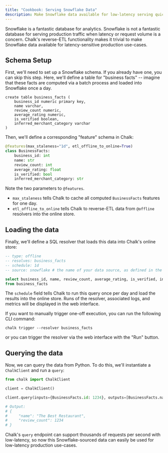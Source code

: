 ```yaml
---
title: "Cookbook: Serving Snowflake Data"
description: Make Snowflake data available for low-latency serving quickly and easily.
---
```


Snowflake is a fantastic database for analytics. Snowflake is not a fantastic database for serving production
traffic when latency or request volume is a concern. Chalk's reverse-ETL functionality makes it trivial to make
Snowflake data available for latency-sensitive production use-cases.

## Schema Setup

First, we'll need to set up a Snowflake schema. If you already have one, you can skip this step. Here, we'll define
a table for "business facts" -- imagine that these facts are computed via a batch process and loaded into Snowflake
once a day.

```snowflake
create table business_facts (
    business_id numeric primary key,
    name varchar,
    review_count numeric,
    average_rating numeric,
    is_verified boolean,
    inferred_merchant_category varchar
)
```

Then, we'll define a corresponding "feature" schema in Chalk:

```python
@features(max_staleness="1d", etl_offline_to_online=True)
class BusinessFacts:
    business_id: int
    name: str
    review_count: int
    average_rating: float
    is_verified: bool
    inferred_merchant_category: str
```

Note the two parameters to `@features`.

- `max_staleness` tells Chalk to cache all computed `BusinessFacts` features for one day.
- `etl_offline_to_online` tells Chalk to reverse-ETL data from `@offline` resolvers into the online store.

## Loading the data

Finally, we'll define a SQL resolver that loads this data into Chalk's online store:

```sql
-- type: offline
-- resolves: business_facts
-- schedule: 1d
-- source: snowflake # the name of your data source, as defined in the data sources web interface

select business_id, name, review_count, average_rating, is_verified, inferred_merchant_category
from business_facts
```

The `schedule` field tells Chalk to run this query once per day and load the results into the online store.
Runs of the resolver, associated logs, and metrics will be displayed in the web interface.

If you want to manually trigger one-off execution, you can run the following CLI command:

```
chalk trigger --resolver business_facts
```

or you can trigger the resolver via the web interface with the "Run" button.

## Querying the data

Now, we can query the data from Python. To do this, we'll instantiate a `ChalkClient` and run a `query`:

```python
from chalk import ChalkClient

client = ChalkClient()

client.query(inputs={BusinessFacts.id: 1234}, outputs=[BusinessFacts.name, BusinessFacts.review_count])

# Output:
# {
#     "name": "The Best Restaurant",
#     "review_count": 1234
# }
```

Chalk's `query` endpoint can support thousands of requests per second with low-latency, so now this Snowflake-sourced
data can easily be used for low-latency production use-cases.